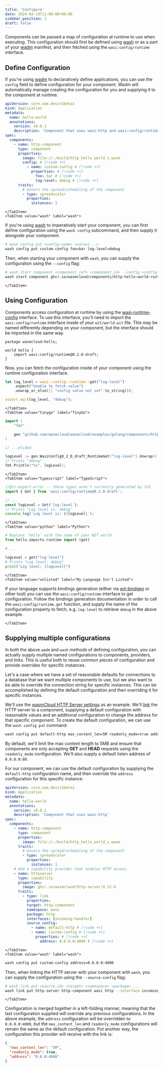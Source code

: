 ```yaml
---
title: 'Configure'
date: 2024-04-19T11:00:00+00:00
sidebar_position: 3
draft: false
---
```



Components can be passed a map of configuration at runtime to use when executing. This configuration should first be defined using [wash](/docs/ecosystem/wash/) or as a part of your [wadm](/docs/ecosystem/wadm/) manifest, and then fetched using the `wasi:config/runtime` interface.

## Define Configuration

<Tabs groupId="tool" queryString>
    <TabItem value="wadm" label="wadm" default>

If you're using [wadm](/docs/ecosystem/wadm/) to declaratively define applications, you can use the `config` field to define configuration for your component. Wadm will automatically manage creating the configuration for you and supplying it to the component at runtime.

```yaml
apiVersion: core.oam.dev/v1beta1
kind: Application
metadata:
  name: hello-world
  annotations:
    version: v0.0.1
    description: 'Component that uses wasi:http and wasi:config/runtime'
spec:
  components:
    - name: http-component
      type: component
      properties:
        image: file://./build/http_hello_world_s.wasm
        config: # [!code ++]
          - name: custom-config # [!code ++]
            properties: # [!code ++]
              foo: bar # [!code ++]
              log-level: debug # [!code ++]
      traits:
        # Govern the spread/scheduling of the component
        - type: spreadscaler
          properties:
            instances: 1
```

    </TabItem>
    <TabItem value="wash" label="wash">

If you're using [wash](/docs/ecosystem/wash/) to imperatively start your component, you can first define configuration using the `wash config` subcommand, and then supply it alongside your component.

```bash
# wash config put <config-name> <values...>
wash config put custom-config foo=bar log-level=debug
```

Then, when starting your component with `wash`, you can supply the configuration using the `--config` flag:

```bash
# wash start component <component_ref> <component_id> --config <config-name>
wash start component ghcr.io/wasmcloud/components/http-hello-world-rust:0.1.0 hello --config custom-config
```

    </TabItem>

</Tabs>

## Using Configuration

Components access configuration at runtime by using the [wasi-runtime-config](https://github.com/WebAssembly/wasi-runtime-config) interface. To use this interface, you'll need to import the `wasi:config/runtime` interface inside of your `wit/world.wit` file. This may be named differently depending on your component, but the interface should be imported in the same way.

```wit
package wasmcloud:hello;

world hello {
    import wasi:config/runtime@0.2.0-draft;
}
```

Now, you can fetch the configuration inside of your component using the runtime configuration interface.

<Tabs groupId="lang" queryString>
    <TabItem value="rust" label="Rust" default>

```rust
let log_level = wasi::config::runtime::get("log-level")
    .expect("Unable to fetch value")
    .unwrap_or_else(|| "config value not set".to_string());

assert_eq!(log_level, "debug");
```

    </TabItem>
    <TabItem value="tinygo" label="TinyGo">

```go
import (
	"fmt"

	gen "github.com/wasmcloud/wasmcloud/examples/golang/components/http-hello-world/gen"
)

// ...elided

logLevel := gen.WasiConfig0_2_0_draft_RuntimeGet("log-level").Unwrap().Unwrap()
// Prints "debug"
fmt.Println("%s", logLevel);
```

    </TabItem>
    <TabItem value="typescript" label="TypeScript">

```typescript
//@ts-expect-error -- these types aren't currently generated by JCO
import { Get } from 'wasi:config/runtime@0.2.0-draft';

// ...
const logLevel = Get('log-level');
// Prints "Log level is: debug"
console.log(`Log level is: ${logLevel}`);
```

    </TabItem>
    <TabItem value="python" label="Python">

```python
# Replace `hello` with the name of your WIT world
from hello.imports.runtime import (get)

# ...

logLevel = get("log-level")
# Prints "Log level: debug"
print("Log level: {logLevel}")
```

    </TabItem>
    <TabItem value="unlisted" label="My Language Isn't Listed">

If your language supports bindings generation (either via [wit-bindgen](https://github.com/bytecodealliance/wit-bindgen) or other tool) you can use the `wasi:config/runtime` interface to get configuration. Follow the bindings generation documentation in order to call the `wasi:config/runtime.get` function, and supply the name of the configuration property to fetch, e.g. `log-level` to retrieve `debug` in the above example.

    </TabItem>

</Tabs>

## Supplying multiple configurations

In both the above `wadm` and `wash` methods of defining configuration, you can actually supply multiple named configurations to components, providers, and links. This is useful both to reuse common pieces of configuration and provide overrides for specific instances.

Let's a case where we have a set of reasonable defaults for connections to a database that we want multiple components to use, but we also want to be able to override the connection string for specific instances. This can be accomplished by defining the default configuration and then overriding it for specific instances.

We'll use the [wasmCloud HTTP Server settings](https://github.com/wasmCloud/wasmCloud/blob/main/crates/provider-http-server/settings.md) as an example. We'll [link](/docs/concepts/linking-components/) the HTTP server to a component, supplying a default configuration with reasonable values and an additional configuration to change the address for that specific component. To create the default configuration, we can use the `wash config put` command:

```bash
wash config put default-http max_content_len=5M readonly_mode=true address=0.0.0.0:80
```

By default, we'll limit the max content length to 5MB and ensure that components are only accepting **GET** and **HEAD** requests using the `readonly_mode` configuration. We'll also supply a default listen address of `0.0.0.0:80`.

For our component, we can use the default configuration by supplying the `default-http` configuration name, and then override the `address` configuration for this specific instance:

<Tabs groupId="tool" queryString>
    <TabItem value="wadm" label="wadm" default>

```yaml
apiVersion: core.oam.dev/v1beta1
kind: Application
metadata:
  name: hello-world
  annotations:
    version: v0.0.1
    description: 'Component that uses wasi:http'
spec:
  components:
    - name: http-component
      type: component
      properties:
        image: file://./build/http_hello_world_s.wasm
      traits:
        # Govern the spread/scheduling of the component
        - type: spreadscaler
          properties:
            instances: 1
    # Add a capability provider that enables HTTP access
    - name: httpserver
      type: capability
      properties:
        image: ghcr.io/wasmcloud/http-server:0.22.0
      traits:
        - type: link
          properties:
          target: http-component
          namespace: wasi
          package: http
          interfaces: [incoming-handler]
          source_config:
            - name: default-http # [!code ++]
            - name: custom-config # [!code ++]
              properties: # [!code ++]
                address: 0.0.0.0:4000 # [!code ++]
```

    </TabItem>
    <TabItem value="wash" label="wash">

```bash
wash config put custom-config address=0.0.0.0:4000
```

Then, when linking the HTTP server with your component with `wash`, you can supply the configuration using the `--source-config` flag:

```bash
# wash link put <source_id> <target> <namespace> <package> ...
wash link put http-server http-component wasi http --interface incoming-handler --source-config default-http --source-config custom-config
```

    </TabItem>

</Tabs>

Configuration is merged together in a left-folding manner, meaning that the last configuration supplied will override any previous configurations. In the above example, the `address` configuration will be overridden to `0.0.0.0:4000`, but the `max_content_len` and `readonly_mode` configurations will remain the same as the default configuration. Put another way, the configuration this provider will receive with the link is:

```json
{
  "max_content_len": "5M",
  "readonly_mode": true,
  "address": "0.0.0:4000"
}
```
